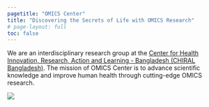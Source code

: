 ---
pagetitle: "OMICS Center"
title: "Discovering the Secrets of Life with OMICS Research"
# page-layout: full
toc: false
---

::: {.lead}
  We are an [interdisciplinary]{.fw-bolder} research group at the [Center for Health Innovation, Research, Action and Learning - Bangladesh (CHIRAL Bangladesh)](https://chiralbd.org/){.text-primary .text-decoration-none .fw-semibold}. The mission of OMICS Center is to advance scientific knowledge and improve human health through cutting-edge OMICS research.
  
:::

![](./img/showcase.svg){.hero}

<!-- ::: {.callout-note} -->
<!-- ## We are currently recruiting! -->

<!-- If you are interested in joining the lab as a Psychology PhD student, please consider applying.<br /> -->
<!-- You can find more information about this recruitment cycle at [this blog post](./posts/recruitment2023) (or under News). -->
<!-- ::: -->
